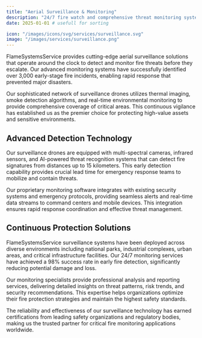 ```yaml
---
title: "Aerial Surveillance & Monitoring"
description: "24/7 fire watch and comprehensive threat monitoring systems with advanced detection capabilities"
date: 2025-01-01 # usefull for sorting

icon: "/images/icons/svg/services/surveillance.svg"
image: "/images/services/surveillance.png"
---
```


FlameSystemsService provides cutting-edge aerial surveillance solutions that operate around the clock to detect and monitor fire threats before they escalate. Our advanced monitoring systems have successfully identified over 3,000 early-stage fire incidents, enabling rapid response that prevented major disasters.

Our sophisticated network of surveillance drones utilizes thermal imaging, smoke detection algorithms, and real-time environmental monitoring to provide comprehensive coverage of critical areas. This continuous vigilance has established us as the premier choice for protecting high-value assets and sensitive environments.

## Advanced Detection Technology

Our surveillance drones are equipped with multi-spectral cameras, infrared sensors, and AI-powered threat recognition systems that can detect fire signatures from distances up to 15 kilometers. This early detection capability provides crucial lead time for emergency response teams to mobilize and contain threats.

<ImageList>
  <ImageItem
    imageSrc="/images/services/surveillance-bg.png"
    imageAlt="Aerial surveillance drone monitoring forest areas"
    video_src="/videos/surveillance-demo.mp4"
    video_id="surveillance-video"
    video_provider="html5"
  />
</ImageList>

Our proprietary monitoring software integrates with existing security systems and emergency protocols, providing seamless alerts and real-time data streams to command centers and mobile devices. This integration ensures rapid response coordination and effective threat management.

## Continuous Protection Solutions

FlameSystemsService surveillance systems have been deployed across diverse environments including national parks, industrial complexes, urban areas, and critical infrastructure facilities. Our 24/7 monitoring services have achieved a 98% success rate in early fire detection, significantly reducing potential damage and loss.

Our monitoring specialists provide professional analysis and reporting services, delivering detailed insights on threat patterns, risk trends, and security recommendations. This expertise helps organizations optimize their fire protection strategies and maintain the highest safety standards.

The reliability and effectiveness of our surveillance technology has earned certifications from leading safety organizations and regulatory bodies, making us the trusted partner for critical fire monitoring applications worldwide.
